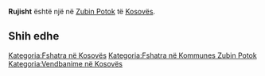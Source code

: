 {{Fshat në 
 | Emri                = Rujisht
 | EmriAlt                = 
 | NAME_SHORT_FORM=      
 | NAME_GENERIC=      
 | NAME_SORT_NAME_RO=      RUJISHT
 | FULL_NAME_RO = Rujisht
 | FULL_NAME_ND_RO=Rujisht
 | SORT_NAME_RG=RUJISHT
 | FULL_NAME_RG=Rujisht
 | FULL_NAME_ND_RG=Rujisht
 | SRP_NAME_SHORT_FORM=      
 | SRP_NAME_GENERIC=      
 | SRP_NAME_SORT_NAME_RO=      
 | SRP_FULL_NAME_RO = 
 | SRP_FULL_NAME_ND_RO=
 | SRP_SORT_NAME_RG=
 | SRP_FULL_NAME_RG=
 | SRP_FULL_NAME_ND_RG=
 | Emri (Rasa dhanore) = 
 | Figura              = 
 | Shteti              = Kosovo
 | Komuna              = Zubin Potok
 | Kodi postar         = 
 | Sipërfaqja          = 

 | Popullsia           = 

 | Regj. i popullsisë  = 
 | Dend. e popullsisë  = 
 | Faqja zyrtare       = 
 <!--- Koordinatat ----> 
 | Gjerësia            = 42.941389
 | Gjatësia            = 20.749167
 | Lartësia            = 
}}
'''Rujisht''' është një [[]] në [[Zubin Potok]] të [[Kosovës]].

<!-- == Gjeografia == -->
<!-- == Historia == -->
<!-- == Demografia == -->
== Shih edhe ==
{{Komuna Zubin Potok}}
{{Kosovo-Administrata-Cung}}

[[Kategoria:Fshatra në Kosovës]]
[[Kategoria:Fshatra në Kommunes Zubin Potok]]
[[Kategoria:Vendbanime në Kosovës]]